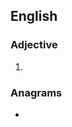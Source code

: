 ==English==

===Adjective===
{{head|en|superlative adjective}}

# {{en-superlative of|acrid}}

===Anagrams===
* {{anagrams|en|a=acdeirst|creadits}}